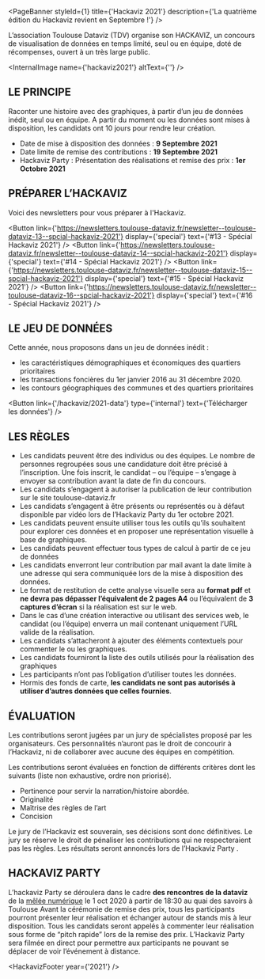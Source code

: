 

<PageBanner
  styleId={1}
  title={'Hackaviz 2021'}
  description={'La quatrième édition du Hackaviz revient en Septembre !'}
/>

<section id="one">
<div className="inner">

L’association Toulouse Dataviz (TDV) organise son HACKAVIZ, un concours de visualisation de données en temps limité, seul ou en équipe, doté de récompenses, ouvert à un très large public.

<InternalImage name={'hackaviz2021'} altText={''} />

# LE PRINCIPE

Raconter une histoire avec des graphiques, à partir d’un jeu de données inédit, seul ou en équipe.
A partir du moment ou les données sont mises à disposition, les candidats ont 10 jours pour rendre leur création.

- Date de mise à disposition des données : **9 Septembre 2021**
- Date limite de remise des contributions : **19 Septembre 2021**
- Hackaviz Party : Présentation des réalisations et remise des prix : **1er Octobre 2021**

# PRÉPARER L’HACKAVIZ

Voici des newsletters pour vous préparer à l'Hackaviz.

<Button
  link={'https://newsletters.toulouse-dataviz.fr/newsletter--toulouse-dataviz-13--spcial-hackaviz-2021'}
  display={'special'}
  text={'#13 - Spécial Hackaviz 2021'}
/>
<Button
  link={'https://newsletters.toulouse-dataviz.fr/newsletter--toulouse-dataviz-14--spcial-hackaviz-2021'}
  display={'special'}
  text={'#14 - Spécial Hackaviz 2021'}
/>
<Button
  link={'https://newsletters.toulouse-dataviz.fr/newsletter--toulouse-dataviz-15--spcial-hackaviz-2021'}
  display={'special'}
  text={'#15 - Spécial Hackaviz 2021'}
/>
<Button
  link={'https://newsletters.toulouse-dataviz.fr/newsletter--toulouse-dataviz-16--spcial-hackaviz-2021'}
  display={'special'}
  text={'#16 - Spécial Hackaviz 2021'}
/>

# LE JEU DE DONNÉES

Cette année, nous proposons dans un jeu de données inédit :

- les caractéristiques démographiques et économiques des quartiers prioritaires
- les transactions foncières du 1er janvier 2016 au 31 décembre 2020.
- les contours géographiques des communes et des quartiers prioritaires

<Button link={'/hackaviz/2021-data'} type={'internal'} text={'Télécharger les données'} />

# LES RÈGLES

- Les candidats peuvent être des individus ou des équipes. Le nombre de personnes regroupées sous une candidature doit être précisé à l’inscription. Une fois inscrit, le candidat – ou l’équipe – s’engage à envoyer sa contribution avant la date de fin du concours.
- Les candidats s’engagent à autoriser la publication de leur contribution sur le site toulouse-dataviz.fr
- Les candidats s’engagent à être présents ou représentés ou à défaut disponible par vidéo lors de l’Hackaviz Party du 1er octobre 2021.
- Les candidats peuvent ensuite utiliser tous les outils qu’ils souhaitent pour explorer ces données et en proposer une représentation visuelle à base de graphiques.
- Les candidats peuvent effectuer tous types de calcul à partir de ce jeu de données
- Les candidats enverront leur contribution par mail avant la date limite à une adresse qui sera communiquée lors de la mise à disposition des données.
- Le format de restitution de cette analyse visuelle sera au **format pdf** et **ne devra pas dépasser l’équivalent de 2 pages A4** ou l’équivalent de **3 captures d’écran** si la réalisation est sur le web.
- Dans le cas d’une création interactive ou utilisant des services web, le candidat (ou l’équipe) enverra un mail contenant uniquement l’URL valide de la réalisation.
- Les candidats s’attacheront à ajouter des éléments contextuels pour commenter le ou les graphiques.
- Les candidats fourniront la liste des outils utilisés pour la réalisation des graphiques
- Les participants n’ont pas l’obligation d’utiliser toutes les données.
- Hormis des fonds de carte, **les candidats ne sont pas autorisés à utiliser d’autres données que celles fournies**.

# ÉVALUATION

Les contributions seront jugées par un jury de spécialistes proposé par les organisateurs. Ces personnalités n’auront pas le droit de concourir à l’Hackaviz, ni de collaborer avec aucune des équipes en compétition.

Les contributions seront évaluées en fonction de différents critères dont les suivants (liste non exhaustive, ordre non priorisé).

- Pertinence pour servir la narration/histoire abordée.
- Originalité
- Maîtrise des règles de l’art
- Concision

Le jury de l’Hackaviz est souverain, ses décisions sont donc définitives. Le jury se réserve le droit de pénaliser les contributions qui ne respecteraient pas les règles. Les résultats seront annoncés lors de l’Hackaviz Party .

# HACKAVIZ PARTY

L’hackaviz Party se déroulera dans le cadre **des rencontres de la dataviz** de la [mêlée numérique](https://www.meleenumerique.com/programme/) le 1 oct 2020 à partir de 18:30 au quai des savoirs à Toulouse
Avant la cérémonie de remise des prix, tous les participants pourront présenter leur réalisation et échanger autour de stands mis à leur disposition.
Tous les candidats seront appelés à commenter leur réalisation sous forme de “pitch rapide” lors de la remise des prix.
L’Hackaviz Party sera filmée en direct pour permettre aux participants ne pouvant se déplacer de voir l’événement à distance.

<HackavizFooter year={'2021'} />

</div>
</section>
